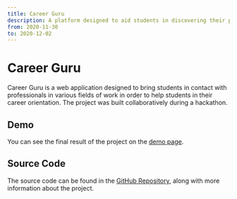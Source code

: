 ```yaml
---
title: Career Guru
description: A platform designed to aid students in discovering their professional orientation
from: 2020-11-30
to: 2020-12-02
---
```


# Career Guru

Career Guru is a web application designed to bring students in contact with professionals in various fields of work in order to help students in their career orientation. The project was built collaboratively during a hackathon.

## Demo

You can see the final result of the project on the [demo page](https://career-guru.vercel.app).

## Source Code

The source code can be found in the [GitHub Repository](https://github.com/nico-bachner/career-guru), along with more information about the project.

